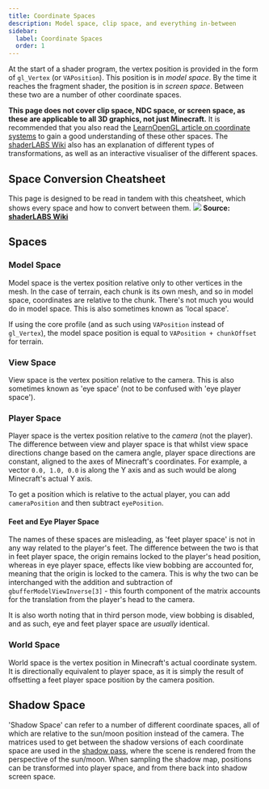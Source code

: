 ```yaml
---
title: Coordinate Spaces
description: Model space, clip space, and everything in-between
sidebar:
  label: Coordinate Spaces
  order: 1
---
```


At the start of a shader program, the vertex position is provided in the form of `gl_Vertex` (or `VAPosition`). This position is in *model space*. By the time it reaches the fragment shader, the position is in *screen space*. Between these two are a number of other coordinate spaces.

**This page does not cover clip space, NDC space, or screen space, as these are applicable to all 3D graphics, not just Minecraft.** It is recommended that you also read the [LearnOpenGL article on coordinate systems](https://learnopengl.com/Getting-started/Coordinate-Systems) to gain a good understanding of these other spaces. The [shaderLABS Wiki](https://shaderlabs.org/wiki/Coordinate_Spaces) also has an explanation of different types of transformations, as well as an interactive visualiser of the different spaces.

## Space Conversion Cheatsheet
This page is designed to be read in tandem with this cheatsheet, which shows every space and how to convert between them.
![](./assets/coordinate_spaces/spaces.webp)
**Source: [shaderLABS Wiki](https://shaderlabs.org/wiki/Coordinate_Spaces)**

## Spaces

### Model Space
Model space is the vertex position relative only to other vertices in the mesh. In the case of terrain, each chunk is its own mesh, and so in model space, coordinates are relative to the chunk. There's not much you would do in model space. This is also sometimes known as 'local space'.

If using the core profile (and as such using `VAPosition` instead of `gl_Vertex`), the model space position is equal to `VAPosition + chunkOffset` for terrain.

### View Space
View space is the vertex position relative to the camera. This is also sometimes known as 'eye space' (not to be confused with 'eye player space').

### Player Space
Player space is the vertex position relative to the *camera* (not the player). The difference between view and player space is that whilst view space directions change based on the camera angle, player space directions are constant, aligned to the axes of Minecraft's coordinates. For example, a vector `0.0, 1.0, 0.0` is along the Y axis and as such would be along Minecraft's actual Y axis.

To get a position which is relative to the actual player, you can add `cameraPosition` and then subtract `eyePosition`.

#### Feet and Eye Player Space
The names of these spaces are misleading, as 'feet player space' is not in any way related to the player's feet. The difference between the two is that in feet player space, the origin remains locked to the player's head position, whereas in eye player space, effects like view bobbing are accounted for, meaning that the origin is locked to the camera. This is why the two can be interchanged with the addition and subtraction of `gbufferModelViewInverse[3]` - this fourth component of the matrix accounts for the translation from the player's head to the camera.

It is also worth noting that in third person mode, view bobbing is disabled, and as such, eye and feet player space are *usually* identical.

### World Space
World space is the vertex position in Minecraft's actual coordinate system. It is directionally equivalent to player space, as it is simply the result of offsetting a feet player space position by the camera position.

## Shadow Space
'Shadow Space' can refer to a number of different coordinate spaces, all of which are relative to the sun/moon position instead of the camera. The matrices used to get between the shadow versions of each coordinate space are used in the [shadow pass](/reference/programs/shadow), where the scene is rendered from the perspective of the sun/moon. When sampling the shadow map, positions can be transformed into player space, and from there back into shadow screen space.
